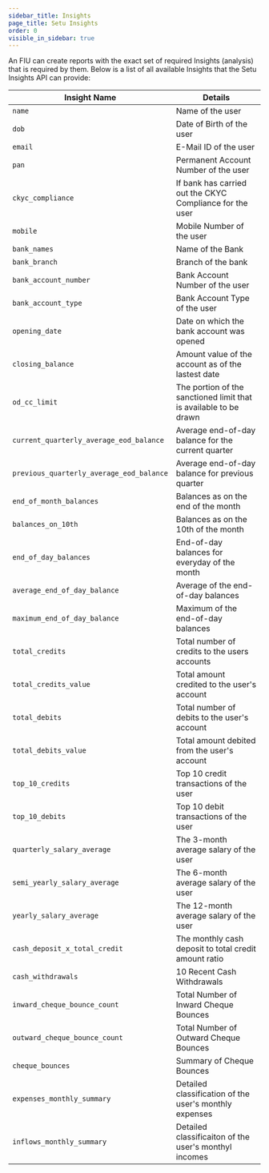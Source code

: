 ```yaml
---
sidebar_title: Insights
page_title: Setu Insights
order: 0
visible_in_sidebar: true
---
```


An FIU can create reports with the exact set of required Insights (analysis) that is required by them. Below is a list of all available Insights that the Setu Insights API can provide:

| Insight Name                             | Details                                                           |
| ---------------------------------------- | ----------------------------------------------------------------- |
| `name`                                   | Name of the user                                                  |
| `dob`                                    | Date of Birth of the user                                         |
| `email`                                  | E-Mail ID of the user                                             |
| `pan`                                    | Permanent Account Number of the user                              |
| `ckyc_compliance`                        | If bank has carried out the CKYC Compliance for the user          |
| `mobile`                                 | Mobile Number of the user                                         |
| `bank_names`                             | Name of the Bank                                                  |
| `bank_branch`                            | Branch of the bank                                                |
| `bank_account_number`                    | Bank Account Number of the user                                   |
| `bank_account_type`                      | Bank Account Type of the user                                     |
| `opening_date`                           | Date on which the bank account was opened                         |
| `closing_balance`                        | Amount value of the account as of the lastest date                |
| `od_cc_limit`                            | The portion of the sanctioned limit that is available to be drawn |
| `current_quarterly_average_eod_balance`  | Average end-of-day balance for the current quarter                |
| `previous_quarterly_average_eod_balance` | Average end-of-day balance for previous quarter                   |
| `end_of_month_balances`                  | Balances as on the end of the month                               |
| `balances_on_10th`                       | Balances as on the 10th of the month                              |
| `end_of_day_balances`                    | End-of-day balances for everyday of the month                     |
| `average_end_of_day_balance`             | Average of the end-of-day balances                                |
| `maximum_end_of_day_balance`             | Maximum of the end-of-day balances                                |
| `total_credits`                          | Total number of credits to the users accounts                     |
| `total_credits_value`                    | Total amount credited to the user's account                       |
| `total_debits`                           | Total number of debits to the user's account                      |
| `total_debits_value`                     | Total amount debited from the user's account                      |
| `top_10_credits`                         | Top 10 credit transactions of the user                            |
| `top_10_debits`                          | Top 10 debit transactions of the user                             |
| `quarterly_salary_average`               | The 3-month average salary of the user                            |
| `semi_yearly_salary_average`             | The 6-month average salary of the user                            |
| `yearly_salary_average`                  | The 12-month average salary of the user                           |
| `cash_deposit_x_total_credit`            | The monthly cash deposit to total credit amount ratio             |
| `cash_withdrawals`                       | 10 Recent Cash Withdrawals                                        |
| `inward_cheque_bounce_count`             | Total Number of Inward Cheque Bounces                             |
| `outward_cheque_bounce_count`            | Total Number of Outward Cheque Bounces                            |
| `cheque_bounces`                         | Summary of Cheque Bounces                                         |
| `expenses_monthly_summary`               | Detailed classification of the user's monthly expenses            |
| `inflows_monthly_summary`                | Detailed classificaiton of the user's monthyl incomes             |

<WasPageHelpful />
